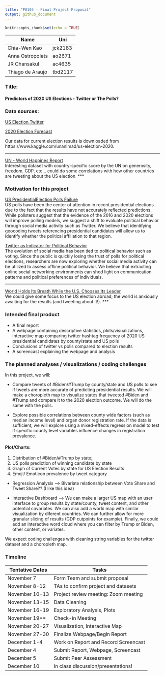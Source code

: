 ```yaml
---
title: "P8105 - Final Project Proposal"
output: github_document
---
```


```r
knitr::opts_chunk$set(echo = TRUE)
```

|Name              | Uni       |
|------------------|-----------|
|Chia-Wen Kao      | jck2183   |
|Anna Ostropolets  | ao2671    |
|JR Chansakul      | ac4635    |
|Thiago de Araujo  | tbd2117   |

### Title: 

#### Predictors of 2020 US Elections - Twitter or The Polls?

### Data sources: 

[US Election Twitter ](https://www.kaggle.com/manchunhui/us-election-2020-tweets)

[2020 Election Forecast](https://github.com/fivethirtyeight/data/tree/master/election-forecasts-2020)

Our data for current election results is downloaded from https://www.kaggle.com/unanimad/us-election-2020.

***
[UN - World Happines Report](https://www.kaggle.com/unsdsn/world-happiness?select=2019.csv)  
Interesting dataset with country-specific score by the UN on generosity, freedom, GDP, etc... could do some correlations with how other countries are tweeting about the US election.
***

### Motivation for this project

[US PresidentialElection Polls Failure](https://news.northeastern.edu/2020/11/04/the-polls-were-still-way-off-in-the-2020-election-even-after-accounting-for-2016s-errors/)  
US polls have been the center of attention in recent presidential elections due to the fact that the results have not accurately reflected predictions. While pollsters suggest that the evidence of the 2016 and 2020 elections will improve polling models, we suggest a shift to evaluate political behavior through social media activity such as Twitter. We believe that identifying geocoding tweets referencing presidential candidates will allow us to identify whether the political affiliation to that region.  

[Twitter as Indicator for Political Behavior](https://journals.plos.org/plosone/article?id=10.1371/journal.pone.0079449)  
The evolution of social media has been tied to political behavior such as voting. Since the public is quickly losing the trust of polls for political elections, researchers are now exploring whether social media activity can be utilized to assess offline political behavior. We believe that extracting online social networking environments can shed light on communication patterns and political preferences of individuals. 

***
[World Holds Its Breath While the U.S. Chooses Its Leader](https://www.nytimes.com/2020/10/31/world/middleeast/world-us-election-response.html)   
We could give some focus to the US election abroad; the world is anxiously awaiting for the results (and tweeting about it!).
***

### Intended final product

*  A final report
*  A webpage containing descriptive statistics, plots/visualizations, interactive map comparing twitter hashtag frequency of 2020 US presidential candidates by county/state and US polls 
*  Conclusions of twitter vs polls compared to election results 
*  A screencast explaining the webpage and analysis

### The planned analyses / visualizations / coding challenges

In this project, we will:

* Compare tweets of #Biden/#Trump by county/state and US polls to see if tweets are more accurate of predicting presidential results. We will make a choropleth map to visualize states that tweeted #Biden and #Trump and compare it to the 2020 election outcome. We will do the same with the polls. 

* Explore possible correlations between county wide factors (such as median income level) and organ donor registration rate. If the data is sufficient, we will explore using a mixed-effects regression model to test if specific county level variables influence changes in registration prevalence.

#### Plot/Charts:  
1) Distribution of #Biden/#Trump by state;  
2) US polls prediction of winning candidate by state   
3) Graph of Current Votes by state for US Election Results  
4) Emoji/ Emoticon prevalence by tweet category  

* Regression Analysis --> Bivariate relationship between Vote Share and Tweet Share?? (I like this idea)

* Interactive Dashboard     --> We can make a larger US map with an user interface to group results by state/county, tweet content, and other potential covariates. We can also add a world map with similar visualization by diferent countries. We can further allow for more granular slicing of results (GDP cutpoints for example). Finally, we could add an interactive word cloud where you can filter by Trump or Biden, other content, or variates.

We expect coding challenges with cleaning string variables for the twitter dataset and a choropleth map.

### Timeline

|Tentative Dates   | Tasks                                   |
|------------------|-----------------------------------------|
|November 7        | Form Team and submit proposal           |
|November 8-12     | TAs to confirm project and datasets     |
|November 10-13    | Project review meeting: Zoom meeting    |
|November 13-15    | Data Cleaning                           |
|November 16-19    | Exploratory Analysis, Plots             |
|November 19**     | Check-in Meeting                        |
|November 20-27    | Visualization,  Interactive Map         |
|November 27-30    | Finalize Webpage/Begin Report           |
|December 1-4      | Work on Report and Record Screencast    |
|December 4        | Submit Report, Webpage, Screencast      |
|December 5        | Submit Peer Assessment                  |
|December 10       | In class discussion/presentations!      |
